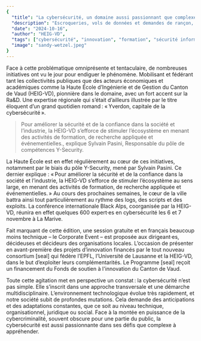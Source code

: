 ```yaml
---
{
  "title": "La cybersécurité, un domaine aussi passionnant que complexe",
  "description": "Escroqueries, vols de données et demandes de rançon, informations manipulées, e-mails douteux. Décryptage d’un monde digital de tous les dangers avec Sandy Wetzel, Responsable du Programme cantonal d'innovation en confiance numérique et cybersécurité - [seal].",
  "date": "2024-10-16",
  "author": "HEIG-VD",
  "tags": ["cybersécurité", "innovation", "formation", "sécurité informatique", "IICT"],
  "image": "sandy-wetzel.jpeg"
}
---
```


Face à cette problématique omniprésente et tentaculaire, de nombreuses initiatives ont vu le jour pour endiguer le phénomène. Mobilisant et fédérant tant les collectivités publiques que des acteurs économiques et académiques comme la Haute École d’Ingénierie et de Gestion du Canton de Vaud (HEIG-VD), pionnière dans le domaine, avec un fort accent sur la Ra&D. Une expertise régionale qui s’était d’ailleurs illustrée par le titre éloquent d’un grand quotidien romand : « Yverdon, capitale de la cybersécurité ».

> Pour améliorer la sécurité et de la confiance dans la société et l’industrie, la HEIG-VD s’efforce de stimuler l’écosystème en menant des activités de formation, de recherche appliquée et événementielles., explique Sylvain Pasini, Responsable du pôle de compétences Y-Security.

La Haute École est en effet régulièrement au cœur de ces initiatives, notamment par le biais du pôle Y-Security, mené par Sylvain Pasini. Ce dernier explique : « Pour améliorer la sécurité et de la confiance dans la société et l’industrie, la HEIG-VD s’efforce de stimuler l’écosystème au sens large, en menant des activités de formation, de recherche appliquée et événementielles. » Au cours des prochaines semaines, le cœur de la ville battra ainsi tout particulièrement au rythme des logs, des scripts et des exploits. La conférence internationale Black Alps, coorganisée par la HEIG-VD, réunira en effet quelques 600 expert·es en cybersécurité les 6 et 7 novembre à La Marive.

Fait marquant de cette édition, une session gratuite et en français beaucoup moins technique – le Corporate Event – est proposée aux dirigeant·es, décideuses et décideurs des organisations locales. L’occasion de présenter en avant-première des projets d’innovation financés par le tout nouveau consortium [seal] qui fédère l’EPFL, l’Université de Lausanne et la HEIG-VD, dans le but d’exploiter leurs complémentarités. Le Programme [seal] reçoit un financement du Fonds de soutien à l'innovation du Canton de Vaud.

Toute cette agitation met en perspective un constat : la cybersécurité n’est pas simple. Elle s’inscrit dans une approche transversale et une démarche multidisciplinaire. L’environnement technologique évolue très rapidement, et notre société subit de profondes mutations. Cela demande des anticipations et des adaptations constantes, que ce soit au niveau technique, organisationnel, juridique ou social. Face à la montée en puissance de la cybercriminalité, souvent obscure pour une partie du public, la cybersécurité est aussi passionnante dans ses défis que complexe à appréhender.
